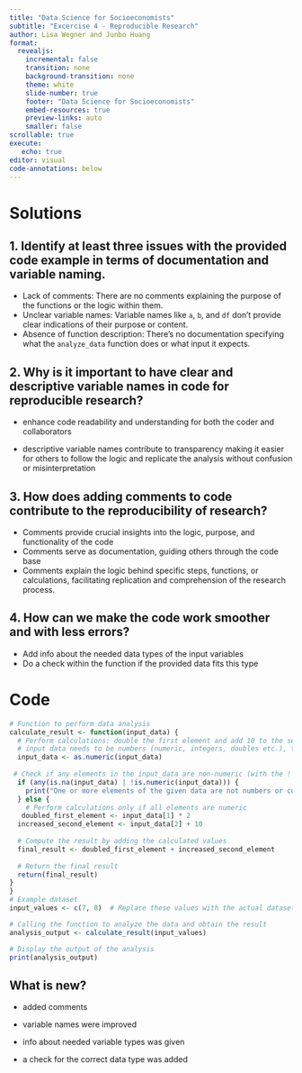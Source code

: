 ---
title: "Data Science for Socioeconomists"
subtitle: "Excercise 4 - Reproducible Research"
author: Lisa Wegner and Junbo Huang
format:
  revealjs:
    incremental: false
    transition: none
    background-transition: none
    theme: white
    slide-number: true
    footer: "Data Science for Socioeconomists"
    embed-resources: true
    preview-links: auto 
    smaller: false
scrollable: true
execute:
   echo: true
editor: visual
code-annotations: below
---
# Solutions

## 1. Identify at least three issues with the provided code example in terms of documentation and variable naming.

-   Lack of comments: There are no comments explaining the purpose of the functions or the logic within them.
-   Unclear variable names: Variable names like `a`, `b`, and `df` don't provide clear indications of their purpose or content.
-   Absence of function description: There's no documentation specifying what the `analyze_data` function does or what input it expects.

## 2. Why is it important to have clear and descriptive variable names in code for reproducible research?

-   enhance code readability and understanding for both the coder and collaborators

-   descriptive variable names contribute to transparency making it easier for others to follow the logic and replicate the analysis without confusion or misinterpretation

## 3. How does adding comments to code contribute to the reproducibility of research?

-   Comments provide crucial insights into the logic, purpose, and functionality of the code
-   Comments serve as documentation, guiding others through the code base
-   Comments explain the logic behind specific steps, functions, or calculations, facilitating replication and comprehension of the research process.

## 4. How can we make the code work smoother and with less errors?

-   Add info about the needed data types of the input variables
-   Do a check within the function if the provided data fits this type

# Code

```{r}
# Function to perform data analysis
calculate_result <- function(input_data) {
  # Perform calculations: double the first element and add 10 to the second element
  # input data needs to be numbers (numeric, integers, doubles etc.), this can be assured by conversion
  input_data <- as.numeric(input_data)
  
 # Check if any elements in the input_data are non-numeric (with the ! that stands for not) or (|) NA
  if (any(is.na(input_data) | !is.numeric(input_data))) {
    print("One or more elements of the given data are not numbers or contain NA")
  } else {
    # Perform calculations only if all elements are numeric
   doubled_first_element <- input_data[1] * 2
  increased_second_element <- input_data[2] + 10
  
  # Compute the result by adding the calculated values
  final_result <- doubled_first_element + increased_second_element
  
  # Return the final result
  return(final_result)
}
}
# Example dataset
input_values <- c(7, 8)  # Replace these values with the actual dataset

# Calling the function to analyze the data and obtain the result
analysis_output <- calculate_result(input_values)

# Display the output of the analysis
print(analysis_output)
```

## **What is new?**

-   added comments

-   variable names were improved

-   info about needed variable types was given

-   a check for the correct data type was added

